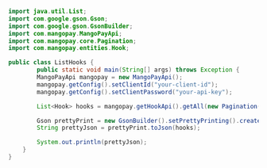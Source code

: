 ```java Java 
import java.util.List;
import com.google.gson.Gson;
import com.google.gson.GsonBuilder;
import com.mangopay.MangoPayApi;
import com.mangopay.core.Pagination;
import com.mangopay.entities.Hook;

public class ListHooks {
        public static void main(String[] args) throws Exception {
        MangoPayApi mangopay = new MangoPayApi();
        mangopay.getConfig().setClientId("your-client-id");
        mangopay.getConfig().setClientPassword("your-api-key");

        List<Hook> hooks = mangopay.getHookApi().getAll(new Pagination(1, 100), null);

        Gson prettyPrint = new GsonBuilder().setPrettyPrinting().create();
        String prettyJson = prettyPrint.toJson(hooks);

        System.out.println(prettyJson);   
    }
}
```